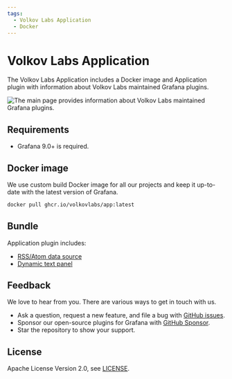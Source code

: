 ```yaml
---
tags:
  - Volkov Labs Application
  - Docker
---
```



# Volkov Labs Application

The Volkov Labs Application includes a Docker image and Application plugin with information about Volkov Labs maintained Grafana plugins.

<Image
  title="The main page provides information about Volkov Labs maintained Grafana plugins."
  src="/img/projects/volkovlabs-app/app.png"
/>

## Requirements

- Grafana 9.0+ is required.

## Docker image

We use custom build Docker image for all our projects and keep it up-to-date with the latest version of Grafana.

```bash
docker pull ghcr.io/volkovlabs/app:latest
```

## Bundle

Application plugin includes:

- [RSS/Atom data source](/plugins/volkovlabs-rss-datasource)
- [Dynamic text panel](/plugins/volkovlabs-dynamictext-panel)

## Feedback

We love to hear from you. There are various ways to get in touch with us.

- Ask a question, request a new feature, and file a bug with [GitHub issues](https://github.com/volkovlabs/volkovlabs-app/issues/new/choose).
- Sponsor our open-source plugins for Grafana with [GitHub Sponsor](https://github.com/sponsors/VolkovLabs).
- Star the repository to show your support.

## License

Apache License Version 2.0, see [LICENSE](https://github.com/volkovlabs/volkovlabs-app/blob/main/LICENSE).
